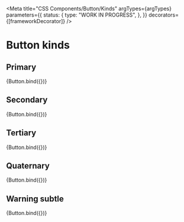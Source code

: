 
<Meta
  title="CSS Components/Button/Kinds"
  argTypes={argTypes}
  parameters={{
    status: {
      type: "WORK IN PROGRESS",
    },
  }}
  decorators={[frameworkDecorator]}
/>

# Button kinds

## Primary

<Canvas>
  <Story
    name="Primary"
    args={{
      kind: "primary",
    }}
  >
    {Button.bind({})}
  </Story>
</Canvas>

## Secondary

<Canvas>
  <Story
    name="Secondary"
    args={{
      kind: "secondary",
    }}
  >
    {Button.bind({})}
  </Story>
</Canvas>

## Tertiary

<Canvas>
  <Story
    name="Tertiary"
    args={{
      kind: "tertiary",
    }}
  >
    {Button.bind({})}
  </Story>
</Canvas>

## Quaternary

<Canvas>
  <Story
    name="Quaternary"
    args={{
      kind: "quaternary",
    }}
  >
    {Button.bind({})}
  </Story>
</Canvas>

## Warning subtle

<Canvas>
  <Story
    name="Warning subtle"
    args={{
      kind: "warning-subtle",
    }}
  >
    {Button.bind({})}
  </Story>
</Canvas>
